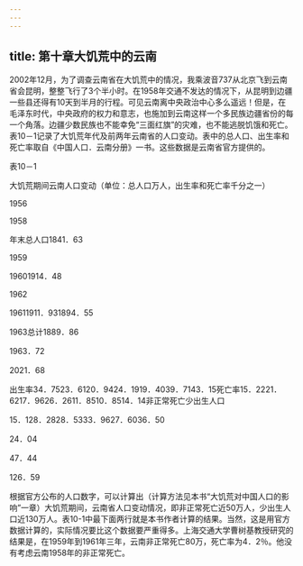 ```yaml
---
---
---
```

title: 第十章大饥荒中的云南
---



2002年12月，为了调查云南省在大饥荒中的情况，我乘波音737从北京飞到云南省会昆明，整整飞行了3个半小时。在1958年交通不发达的情况下，从昆明到边疆一些县还得有10天到半月的行程。可见云南离中央政治中心多么遥远！但是，在毛泽东时代，中央政府的权力和意志，也施加到云南这样一个多民族边疆省份的每一个角落。边疆少数民族也不能幸免“三面红旗”的灾难，也不能逃脱饥饿和死亡。表10－1记录了大饥荒年代及前两年云南省的人口变动。表中的总人口、出生率和死亡率取自《中国人口．云南分册》一书。这些数据是云南省官方提供的。

表10－1

大饥荒期间云南人口变动（单位：总人口万人，出生率和死亡率千分之一）

1956

1958

年末总人口1841．63

1959

19601914．48

1962

19611911．931894．55

1963总计1889．86

1963．72

2021．68

出生率34．7523．6120．9424．1919．4039．7143．15死亡率15．2221．6217．9626．2611．8510．8514．14非正常死亡少出生人口

15．128．2828．5333．9627．6036．50

24．04

47．44

126．59

根据官方公布的人口数字，可以计算出（计算方法见本书“大饥荒对中国人口的影响”一章）大饥荒期间，云南省人口变动情况，即非正常死亡近50万人，少出生人口近130万人。表10-1中最下面两行就是本书作者计算的结果。当然，这是用官方数据计算的，实际情况要比这个数据要严重得多。上海交通大学曹树基教授研究的结果是，在1959年到1961年三年，云南非正常死亡80万，死亡率为4．2％。他没有考虑云南1958年的非正常死亡。